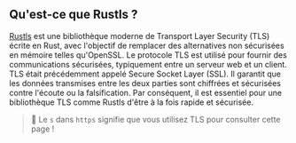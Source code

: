 ## Qu'est-ce que Rustls ?
[Rustls][rustls] est une bibliothèque moderne de Transport Layer Security (TLS) écrite en Rust,
avec l'objectif de remplacer des alternatives non sécurisées en mémoire telles qu'OpenSSL.
Le protocole TLS est utilisé pour fournir des communications sécurisées,
typiquement entre un serveur web et un client.
TLS était précédemment appelé Secure Socket Layer (SSL).
Il garantit que les données transmises entre les deux parties sont chiffrées
et sécurisées contre l'écoute ou la falsification.
Par conséquent, il est essentiel pour une bibliothèque TLS comme Rustls d'être à la fois rapide et sécurisée.

> 🐰 Le `s` dans `https` signifie que vous utilisez TLS pour consulter cette page !

[rustls]: https://github.com/rustls/rustls